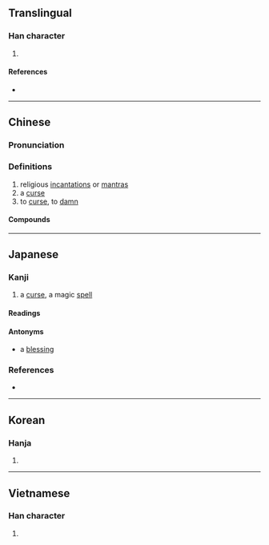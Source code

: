 {{character info/new}}
{{also|呪}}
==Translingual==

===Han character===
{{Han char|rn=30|rad=口|as=05|sn=8|four=66217|canj=RRHN|ids=⿱吅几}}

# {{rfdef|Han}}

====References====
* {{Han ref|kx=0185.211|dkj=03444|dj=0401.030|hdz=10277.180|uh=5492}}

----

==Chinese==
{{zh-forms|alt=呪}}

===Pronunciation===
{{zh-pron
|m=zhòu
|c=zau3
|h=pfs=
|md=
|mn=chiù
|w=
|mc=
|oc=y
|cat=n,v
}}

===Definitions===
{{zh-hanzi}}

# religious [[incantation]]s or [[mantra]]s
# a [[curse]]
# to [[curse]], to [[damn]]

====Compounds====
{{zh-der|咒語|大悲咒|詛咒|咒詛|念咒|咒詈|千咒萬罵|咒愿|唸咒|咀咒|咒願|咒罵|咒水|咒術|沒咒念|普庵咒|禁咒|發咒|書符咒水|白口咀咒|牙疼咒|符咒|經咒|賭咒發願|譴咒|賭咒|緊箍咒}}

----

==Japanese==

===Kanji===
{{ja-kanji|grade=uc|rs=口05|style=ky|shin=呪}}

# a [[curse]], a magic [[spell]]

====Readings====
{{ja-readings
|on=[[じゅ]] (ju)
|kun=[[のろう]] (norou)
}}

====Antonyms====
* {{l|ja|福}} a [[blessing]]

===References===
* {{R:Koseki Moji|039810}}

----

==Korean==

===Hanja===
{{ko-hanja|hangeul=주|rv=ju|mr=chu}}

# {{defn|lang=ko|sort=口05}}

----

==Vietnamese==

===Han character===
{{vi-hantu|[[chú]]|rs=口05}}

# {{defn|lang=vi|sort=口05}}